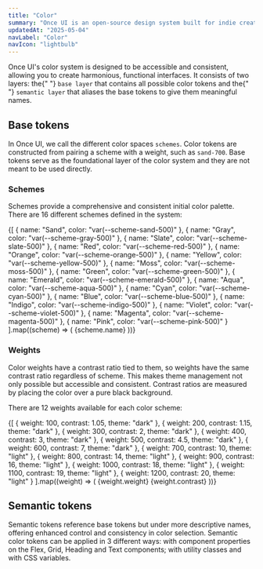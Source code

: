 ```yaml
---
title: "Color"
summary: "Once UI is an open-source design system built for indie creators, small teams, and startups to fuel the next generation of web applications."
updatedAt: "2025-05-04"
navLabel: "Color"
navIcon: "lightbulb"
---
```


Once UI's color system is designed to be accessible and consistent, allowing you to create
harmonious, functional interfaces. It consists of two layers: the{" "}
`base layer` that contains all possible color tokens and the{" "}
`semantic layer` that aliases the base tokens to give them
meaningful names.

## Base tokens

In Once UI, we call the different color spaces `schemes`. Color tokens
are constructed from pairing a scheme with a weight, such as `sand-700`. Base tokens serve as the foundational layer of the
color system and they are not meant to be used directly.

### Schemes

Schemes provide a comprehensive and consistent initial color palette. There are 16
different schemes defined in the system:

<Grid marginBottom="48" fillWidth gap="1" columns="4" mobileColumns="2" radius="l" overflow="hidden">
  {[
    { name: "Sand", color: "var(--scheme-sand-500)" },
    { name: "Gray", color: "var(--scheme-gray-500)" },
    { name: "Slate", color: "var(--scheme-slate-500)" },
    { name: "Red", color: "var(--scheme-red-500)" },
    { name: "Orange", color: "var(--scheme-orange-500)" },
    { name: "Yellow", color: "var(--scheme-yellow-500)" },
    { name: "Moss", color: "var(--scheme-moss-500)" },
    { name: "Green", color: "var(--scheme-green-500)" },
    { name: "Emerald", color: "var(--scheme-emerald-500)" },
    { name: "Aqua", color: "var(--scheme-aqua-500)" },
    { name: "Cyan", color: "var(--scheme-cyan-500)" },
    { name: "Blue", color: "var(--scheme-blue-500)" },
    { name: "Indigo", color: "var(--scheme-indigo-500)" },
    { name: "Violet", color: "var(--scheme-violet-500)" },
    { name: "Magenta", color: "var(--scheme-magenta-500)" },
    { name: "Pink", color: "var(--scheme-pink-500)" }
  ].map((scheme) => (
    <Flex
      padding="16"
      horizontal="center"
      align="center"
      textVariant="label-default-m"
      onSolid="neutral-strong"
      key={scheme.name}
      style={{ backgroundColor: scheme.color }}
    >
      {scheme.name}
    </Flex>
  ))}
</Grid>

### Weights

Color weights have a contrast ratio tied to them, so weights have the same contrast ratio
regardless of scheme. This makes theme management not only possible but accessible and
consistent. Contrast ratios are measured by placing the color over a pure black
background.

There are 12 weights available for each color scheme:

<Grid marginBottom="16" gap="1" columns="6" tabletColumns="3" mobileColumns="2" radius="l" overflow="hidden">
  {[
    { weight: 100, contrast: 1.05, theme: "dark" },
    { weight: 200, contrast: 1.15, theme: "dark" },
    { weight: 300, contrast: 2, theme: "dark" },
    { weight: 400, contrast: 3, theme: "dark" },
    { weight: 500, contrast: 4.5, theme: "dark" },
    { weight: 600, contrast: 7, theme: "dark" },
    { weight: 700, contrast: 10, theme: "light" },
    { weight: 800, contrast: 14, theme: "light" },
    { weight: 900, contrast: 16, theme: "light" },
    { weight: 1000, contrast: 18, theme: "light" },
    { weight: 1100, contrast: 19, theme: "light" },
    { weight: 1200, contrast: 20, theme: "light" }
  ].map((weight) => (
    <Column
      gap="4"
      padding="16"
      horizontal="center"
      align="center"
      textVariant="label-default-s"
      key={weight.weight}
      style={{ backgroundColor: `var(--scheme-cyan-${weight.weight})` }}
    >
      <Text data-theme={weight.theme} onBackground="brand-strong">
        {weight.weight}
      </Text>
      <Text
        data-theme={weight.theme}
        onBackground="brand-weak"
      >
        {weight.contrast}
      </Text>
    </Column>
  ))}
</Grid>

## Semantic tokens

Semantic tokens reference base tokens but under more descriptive names, offering enhanced
control and consistency in color selection. Semantic color tokens can be applied in 3
different ways: with component properties on the Flex, Grid, Heading and Text components;
with utility classes and with CSS variables.